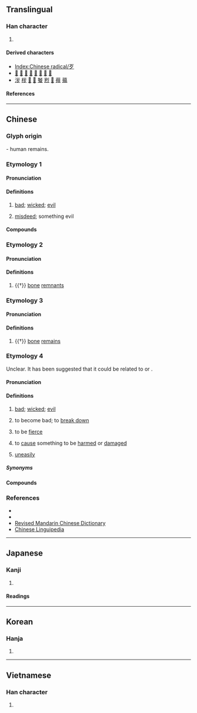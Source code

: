 {{also|歺}}
{{character info}}
==Translingual==
{{stroke order|type=animate}}

===Han character===
{{Han char|rn=78|rad=歹|as=00|sn=4|four=10207|canj=MNI|ids=⿱一夕}}

# {{mul-kangxi radical-def}}

====Derived characters====
* [[Index:Chinese radical/歹]]
* [[𠯪]] [[𢗚]] [[𢪰]] [[𣲠]] [[列]] [[肂]] [[飱]] [[夙]]
* [[㳨]] [[㭮]] [[𣟃]] [[𧍐]] [[䬸]] [[煭]] [[𣱚]] [[薤]] [[薚]]

====References====
{{Han ref|kx=0578.150|dkj=16359|dj=0969.070|hdz=21379.140|uh=6B79}}

----

==Chinese==

===Glyph origin===
{{Han etym}}
{{liushu|p}} - human remains.

===Etymology 1===
{{zh-forms|alt=𣦶,䚟}}
{{rfe|zh|From Mongolian? [https://core.ac.uk/download/pdf/72751216.pdf] [https://zhuanlan.zhihu.com/p/30354338]}}

====Pronunciation====
{{zh-pron
|m=dǎi
|c=daai2
|h=pfs=tái
|mn=tái
|mn-t=dai2
|w=2te
|mc=
|oc=
|ma=
|cat=a,n
}}

====Definitions====
{{zh-hanzi}}

# [[bad]]; [[wicked]]; [[evil]]
#: {{zh-x|歹意|'''malicious''' intent}}
# [[misdeed]]; something evil
#: {{zh-x|為{wéi}非作歹|to do '''evil'''}}

====Compounds====
{{zh-der|三好兩歹|做好做歹|好歹|不識好歹|心歹|好說歹說|作歹|不知好歹|不分好歹|歹鬥毛|歹命|歹做出|歹人|歹婆娘|歹事|歹不中|為非作歹|歹徒橫行|歹話|歹徒|歹鬥|生非作歹|有個好歹|放歹|歹心|歹口|歹事頭|歹毒|歹戲拖棚|歹意|歹生活|莽古歹|說好說歹|低歹|作好作歹|作歹為非|口歹|好共歹|忙古歹|惡歹子|杭好杭歹|沒好沒歹|無道歹|知好歹|詭歹|說好嫌歹|賴歹}}

===Etymology 2===
{{zh-forms|alt=歺,𣦵,𡰮}}

====Pronunciation====
{{zh-pron
|m=è
|c=ngaat6,aat3
|mc=y
|oc=y
|cat=n
}}

====Definitions====
{{zh-hanzi}}

# {{†}} [[bone]] [[remnant]]s

===Etymology 3===

====Pronunciation====
{{zh-pron
|m=jīng
|cat=n
}}

====Definitions====
{{zh-hanzi}}

# {{†}} [[bone]] [[remains]]

===Etymology 4===
{{zh-forms|alt=否,壞,痞}}
Unclear. It has been suggested that it could be related to {{zh-l|否|pǐ|evil}} or {{zh-l|痞|pǐ|rascal; evil}}.

====Pronunciation====
{{zh-pron
|mn=xm,zz,tw:pháiⁿ/ml,tw,ph,jj:phái
|mn-t=pai2
|cat=a,v,adv
}}

====Definitions====
{{zh-hanzi}} {{tlb|zh|Min Nan}}

# {{lb|zh|Hokkien|Singapore|_|Teochew}} [[bad]]; [[wicked]]; [[evil]]
#: {{zh-x|歹勢{-sè}|excuse me (lit. '''bad''' feeling)|MN}}
# to become bad; to [[break down]]
#: {{zh-x|冷氣 歹 去 矣！|The air conditioner '''broke down'''!|MN|tr=Léng-khì '''pháiⁿ'''--khì--ah!}}
# to be [[fierce]]
#: {{zh-x|你 無代無誌 歹 我 創 啥？|Why are you '''being fierce''' to me for no reason?|MN}}
# to [[cause]] something to be [[harmed]] or [[damaged]]
#: {{zh-x|我 食-歹 腹肚，所以 下晡 著 請假。|I '''became sick''' because of bad food, so I have to take my afternoon off.|MN}}
# {{lb|zh|Xiamen|Taiwan|Singapore}} [[uneasily]]
#: {{zh-x|落雨 的 時陣，這{chit} 條{tiâu} 路 就{tō} 變 甲 真 歹 行。|When it rains, the road becomes really '''difficult''' to walk on.|MN}}

=====Synonyms=====
{{zh-dial|壞}}

====Compounds====
{{zh-der|歹勢:pháiⁿ-sè|做歹|好歹:hó-pháiⁿ|拍歹|歹人:pháiⁿ-lâng|歹代|歹價|歹剃頭|歹吉兆|歹命|歹命人|歹喙|歹喙斗|歹囝|歹天|歹年冬|歹徒:pháiⁿ-tô͘|歹心|歹性地|歹意|歹手爪|歹扭搦|歹日|歹款|歹死|歹物|歹物仔|歹症頭|歹癖|歹看|歹看相|歹看面|歹睏|歹積德|歹空|歹紡|歹聲嗽|歹聽|歹育飼|歹腹肚|歹話|歹講|歹路|歹運|歹銅舊錫|歹面|歹面相看|歹食:pháiⁿ-chia̍h|歹𤆬頭|𣍐歹|歹竹出好筍:pháiⁿ tek chhut hó sún}}

===References===
* {{thcwd|817}}
* {{thcwda|297}}
* [http://dict.revised.moe.edu.tw/ Revised Mandarin Chinese Dictionary]
* [https://web.archive.org/web/20161012150731/http://chinese-linguipedia.org/clk/search/%E6%AD%B9/94114/189440 Chinese Linguipedia]

----

==Japanese==

===Kanji===
{{ja-kanji|grade=|rs=歹00}}

# {{rfdef|ja|sort=歹00}}

====Readings====
{{ja-readings
|on=がつ, あつ, がち
|kun=わるい, かばねへん
}}

----

==Korean==

===Hanja===
{{ko-hanja|hangeul=[[알]], [[대]]|eumhun=|rv=al, dae|mr=al, tae|y=al, tay}}

# {{rfdef|ko|sort=歹00}}

----

==Vietnamese==

===Han character===
{{vi-readings|rs=歹00|reading=[[ngạt]], [[đãi]], [[ngặt]]}}

# {{rfdef|vi|sort=歹00}}

[[Category:CJKV radicals| ]]